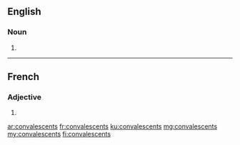 ==English==

===Noun===
{{head|en|noun plural form}}

# {{plural of|convalescent|lang=en}}

----

==French==

===Adjective===
{{fr-adj-form}}

# {{masculine plural of|convalescent|lang=fr}}

[[ar:convalescents]]
[[fr:convalescents]]
[[ku:convalescents]]
[[mg:convalescents]]
[[my:convalescents]]
[[fi:convalescents]]